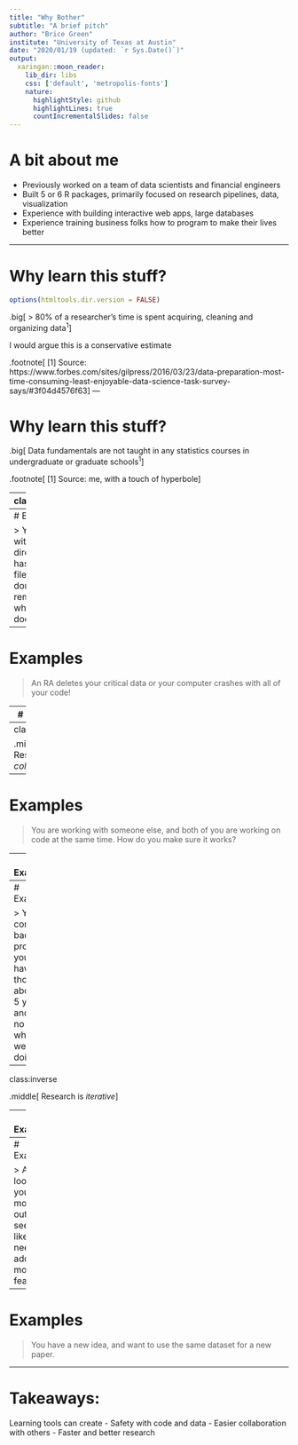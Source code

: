 ```yaml
---
title: "Why Bother"
subtitle: "A brief pitch"
author: "Brice Green"
institute: "University of Texas at Austin"
date: "2020/01/19 (updated: `r Sys.Date()`)"
output:
  xaringan::moon_reader:
    lib_dir: libs
    css: ['default', 'metropolis-fonts']
    nature:
      highlightStyle: github
      highlightLines: true
      countIncrementalSlides: false
---
```


<style type="text/css">
.big {
    font-size: 40px;
}
.remark-slide-content {
  font-size: 30px;
}
.middle {
  margin-top: 47%;
  font-size: 40px;
  font-weight: bold;
}
</style>

# A bit about me

- Previously worked on a team of data scientists and financial engineers
- Built 5 or 6 R packages, primarily focused on research pipelines, data, visualization
- Experience with building interactive web apps, large databases
- Experience training business folks how to program to make their lives better

---

# Why learn this stuff?

```r
options(htmltools.dir.version = FALSE)
```

.big[
> 80% of a researcher's time is spent acquiring, cleaning and organizing data<sup>1</sup>
]

I would argue this is a conservative estimate


.footnote[
[1] Source: https://www.forbes.com/sites/gilpress/2016/03/23/data-preparation-most-time-consuming-least-enjoyable-data-science-task-survey-says/#3f04d4576f63
]
---

# Why learn this stuff?

.big[
Data fundamentals are not taught in any statistics courses in undergraduate or graduate schools<sup>1</sup>
]

.footnote[
[1] Source: me, with a touch of hyperbole
]

---
class:inverse

.middle[
Research is _complicated_
]

---
# Examples

> You end up with a directory that has 75 .do files, and you don't remember which one does what!

---
# Examples

> An RA deletes your critical data or your computer crashes with all of your code!

---
# Examples

> You find data issues that are fundamental to your analysis after you've written the paper.


---
class:inverse

.middle[
Research is _collaborative_
]
---

# Examples

> You are working with someone else, and both of you are working on code at the same time. How do you make sure it works?

---
# Examples

> An RA leaves your lab and you have no idea how to transition their work

---
# Examples

> You come back to a project you haven't thought about for 5 years and have no idea what you were doing.

---
class:inverse

.middle[
Research is _iterative_
]

---
# Examples

> A colleague suggests to you that you didn't account for an effect, so now you need to run your regressions again.

---
# Examples

> After looking at your model output, it seems like you need to add in more features.

---
# Examples

> You have a new idea, and want to use the same dataset for a new paper.

---

# Takeaways: 

Learning tools can create
- Safety with code and data
- Easier collaboration with others
- Faster and better research
